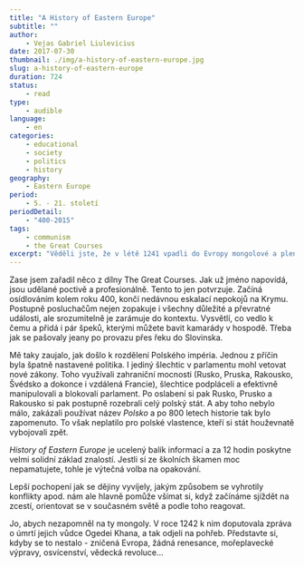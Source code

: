 ```yaml
---
title: "A History of Eastern Europe"
subtitle: ""
author:
    - Vejas Gabriel Liulevicius
date: 2017-07-30
thumbnail: ./img/a-history-of-eastern-europe.jpg
slug: a-history-of-eastern-europe
duration: 724
status:
    - read
type:
    - audible
language:
    - en
categories:
    - educational
    - society
    - politics
    - history
geography:
    - Eastern Europe
period:
    - 5. - 21. století
periodDetail:
    - "400-2015"
tags:
    - communism
    - the Great Courses
excerpt: "Věděli jste, že v létě 1241 vpadli do Evropy mongolové a plenili ji tempem 500km za den? Že bez zadýchání drtili koalici evropských národů? Že měli plán dojet až k atlantiku a cestou si všechno podmanit? Evropu tak, jak ji známe, zachránila jedna nepravděpodobná událost. Víte jaká?"
---
```


Zase jsem zařadil něco z dílny The Great Courses. Jak už jméno napovídá, jsou udělané poctivě a profesionálně. Tento to jen potvrzuje. Začíná osídlováním kolem roku 400, končí nedávnou eskalací nepokojů na Krymu. Postupně posluchačům nejen zopakuje i všechny důležité a převratné události, ale srozumitelně je zarámuje do kontextu. Vysvětlí, co vedlo k čemu a přidá i pár špeků, kterými můžete bavit kamarády v hospodě. Třeba jak se pašovaly jeany po provazu přes řeku do Slovinska.

Mě taky zaujalo, jak došlo k rozdělení Polského impéria. Jednou z příčin byla špatně nastavené politika. I jediný šlechtic v parlamentu mohl vetovat nové zákony. Toho využívali zahraniční mocnosti (Rusko, Pruska, Rakousko, Švédsko a dokonce i vzdálená Francie), šlechtice podpláceli a efektivně manipulovali a blokovali parlament. Po oslabení si pak Rusko, Prusko a Rakousko si pak postupně rozebrali celý polský stát. A aby toho nebylo málo, zakázali používat název _Polsko_ a po 800 letech historie tak bylo zapomenuto. To však neplatilo pro polské vlastence, kteří si stát houževnatě vybojovali zpět.

_History of Eastern Europe_ je ucelený balík informací a za 12 hodin poskytne velmi solidní základ znalostí. Jestli si ze školních škamen moc nepamatujete, tohle je výtečná volba na opakování.

Lepší pochopení jak se dějiny vyvíjely, jakým způsobem se vyhrotily konflikty apod. nám ale hlavně pomůže všímat si, když začínáme sjíždět na zcestí, orientovat se v současném světě a podle toho reagovat.

Jo, abych nezapomněl na ty mongoly. V roce 1242 k nim doputovala zpráva o úmrtí jejich vůdce Ogedei Khana, a tak odjeli na pohřeb. Představte si, kdyby se to nestalo - zničená Evropa, žádná renesance, mořeplavecké výpravy, osvícenství, vědecká revoluce&hellip;
